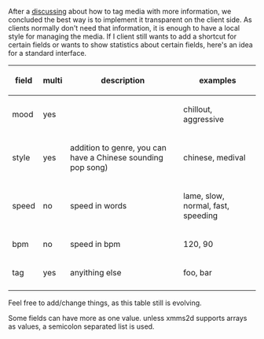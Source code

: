 After a [[Talk:Mediatags|discussing]] about how to tag media with more information, we concluded the best way is to implement it transparent on the client side. As clients normally don't need that information, it is enough to have a local style for managing the media. If I client still wants to add a shortcut for certain fields or wants to show statistics about certain fields, here's an idea for a standard interface.
{| class="wikitable" 
! field
! multi
! description
! examples
|- 
| mood   || yes || || chillout, aggressive
|- 
| style  || yes || addition to genre, you can have a Chinese sounding pop song) || chinese, medival
|- 
| speed || no  || speed in words || lame, slow, normal, fast, speeding
|- 
| bpm   || no  || speed in bpm || 120, 90
|- 
| tag   || yes || anyithing else || foo, bar
|-
|}
Feel free to add/change things, as this table still is evolving.

Some fields can have more as one value. unless xmms2d supports arrays as values, a semicolon separated list is used.